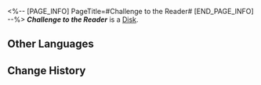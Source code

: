 <%-- [PAGE_INFO]
PageTitle=#Challenge to the Reader#
[END_PAGE_INFO] --%>
{{Item Infobox
|title       = ''Challenge to the Reader''
|id          = 210301
|image       = Item ''Challenge to the Reader''.png
|type        = Disk
|invCategory = Valuables
|rarity      = 3
|effect      = 
|description = A record that can be played on the Express' phonograph. It might be a chance acquisition or a gift from someone else. All sorts of memories surge up when the music plays &mdash; the smiles, encounters, touches, and the excitement of battle. Maybe that is why people still collect records even as society rapidly advances.<br />The current record contains the track "Challenge to the Reader."
}}
{{Description|''All the clues are in motion &mdash; happy hunting!''}}
'''''Challenge to the Reader''''' is a [[Disk]].

==Other Languages==
{{Other Languages
|en   = ''Challenge to the Reader''
|zhs  = 《挑战读者》
|zht  = 《挑戰讀者》
|ja   = 『読者への挑戦』
|ko   = ≪독자에 대한 도전≫
|es   = Desafío para el lector
|fr   = ''Challenge to the Reader''
|ru   = Challenge to the Reader
|th   = "Challenge to the Reader"
|vi   = Thách Thức Độc Giả
|de   = „Herausforderung an den Leser“
|id   = "Challenge to the Reader"
|pt   = "Challenge to the Reader"
}}

==Change History==
{{Change History|2.0}}
